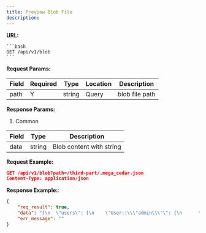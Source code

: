 ```yaml
---
title: Preview Blob File
description: 
---
```


**URL:**

    ```bash
    GET /api/v1/blob
    ```

**Request Params:**

| **Field** | **Required** | **Type** | **Location** | **Description** |
| --------- | ------------ | -------- | ------------ | --------------- |
| path      | Y            | string   | Query        | blob file path  |



**Response Params:**
1. Common

| **Field** | **Type** | **Description**          |
| --------- | -------- | ------------------------ |
| data      | string   | Blob content with string |

**Request Example:**

```json
GET /api/v1/blob?path=/third-part/.mega_cedar.json
Content-Type: application/json
```

**Response Example:**:
```json
{
    "req_result": true,
    "data": "{\n  \"users\": {\n    \"User::\\\"admin\\\"\": {\n      \"euid\": \"User::\\\"admin\\\"\",\n      \"parents\": [\n        \"UserGroup::\\\"admin\\\"\"\n      ]\n    }\n  },\n  \"repos\": {\n    \"Repository::\\\"/third-part\\\"\": {\n      \"euid\": \"Repository::\\\"/third-part\\\"\",\n      \"is_private\": true,\n      \"admins\": \"UserGroup::\\\"admin\\\"\",\n      \"maintainers\": \"UserGroup::\\\"matainer\\\"\",\n      \"readers\": \"UserGroup::\\\"reader\\\"\",\n      \"parents\": []\n    }\n  },\n  \"user_groups\": {\n    \"UserGroup::\\\"admin\\\"\": {\n      \"euid\": \"UserGroup::\\\"admin\\\"\",\n      \"parents\": [\n        \"UserGroup::\\\"matainer\\\"\"\n      ]\n    },\n    \"UserGroup::\\\"matainer\\\"\": {\n      \"euid\": \"UserGroup::\\\"matainer\\\"\",\n      \"parents\": [\n        \"UserGroup::\\\"reader\\\"\"\n      ]\n    },\n    \"UserGroup::\\\"reader\\\"\": {\n      \"euid\": \"UserGroup::\\\"reader\\\"\",\n      \"parents\": []\n    }\n  },\n  \"merge_requests\": {},\n  \"issues\": {}\n}",
    "err_message": ""
}
```
